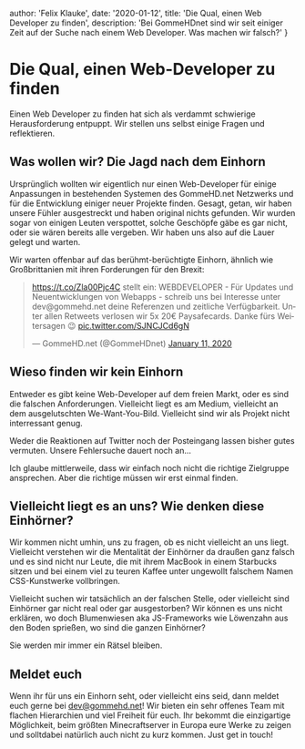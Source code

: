 
  author: 'Felix Klauke',
  date: '2020-01-12',
  title: 'Die Qual, einen Web Developer zu finden',
  description: 'Bei GommeHDnet sind wir seit einiger Zeit auf der Suche nach einem Web Developer. Was machen wir falsch?'
}



# Die Qual, einen Web-Developer zu finden

Einen Web Developer zu finden hat sich als verdammt schwierige Herausforderung entpuppt.
Wir stellen uns selbst einige Fragen und reflektieren.

## Was wollen wir? Die Jagd nach dem Einhorn

Ursprünglich wollten wir eigentlich nur einen Web-Developer für einige Anpassungen
in bestehenden Systemen des GommeHD.net Netzwerks und für die Entwicklung einiger
neuer Projekte finden. Gesagt, getan, wir haben unsere Fühler ausgestreckt und haben
original nichts gefunden. Wir wurden sogar von einigen Leuten verspottet, solche Geschöpfe
gäbe es gar nicht, oder sie wären bereits alle vergeben. Wir haben uns also auf die
Lauer gelegt und warten.

Wir warten offenbar auf das berühmt-berüchtigte Einhorn, ähnlich wie Großbrittanien
mit ihren Forderungen für den Brexit:

<blockquote className="twitter-tweet"><p lang="de" dir="ltr"><a href="https://t.co/Zla00Pjc4C">https://t.co/Zla00Pjc4C</a> stellt ein: WEBDEVELOPER - Für Updates und Neuentwicklungen von Webapps - schreib uns bei Interesse unter dev@gommehd.net deine Referenzen und zeitliche Verfügbarkeit. Unter allen Retweets verlosen wir 5x 20€ Paysafecards. Danke fürs Weitersagen 😉 <a href="https://t.co/SJNCJCd6gN">pic.twitter.com/SJNCJCd6gN</a></p>&mdash; GommeHD.net (@GommeHDnet) <a href="https://twitter.com/GommeHDnet/status/1216042669845204992?ref_src=twsrc%5Etfw">January 11, 2020</a></blockquote> <script async src="https://platform.twitter.com/widgets.js" charset="utf-8"></script>

## Wieso finden wir kein Einhorn

Entweder es gibt keine Web-Developer auf dem freien Markt, oder es sind die falschen Anforderungen.
Vielleicht liegt es am Medium, vielleicht an dem ausgelutschten We-Want-You-Bild. Vielleicht sind wir als Projekt nicht interressant genug.

Weder die Reaktionen auf Twitter noch der Posteingang lassen bisher gutes vermuten. Unsere Fehlersuche
dauert noch an...

Ich glaube mittlerweile, dass wir einfach noch nicht die richtige Zielgruppe ansprechen. Aber die richtige müssen wir erst einmal finden.

## Vielleicht liegt es an uns? Wie denken diese Einhörner?

Wir kommen nicht umhin, uns zu fragen, ob es nicht vielleicht an uns liegt.
Vielleicht verstehen wir die Mentalität der Einhörner da draußen ganz falsch
und es sind nicht nur Leute, die mit ihrem MacBook in einem Starbucks sitzen und
bei einem viel zu teuren Kaffee unter ungewollt falschem Namen CSS-Kunstwerke vollbringen.

Vielleicht suchen wir tatsächlich an der falschen Stelle, oder vielleicht sind Einhörner gar nicht real
oder gar ausgestorben? Wir können es uns nicht erklären, wo doch Blumenwiesen aka JS-Frameworks wie Löwenzahn aus den Boden sprießen, wo sind die ganzen Einhörner?

Sie werden mir immer ein Rätsel bleiben.

## Meldet euch

Wenn ihr für uns ein Einhorn seht, oder vielleicht eins seid, dann meldet euch gerne bei dev@gommehd.net!
Wir bieten ein sehr offenes Team mit flachen Hierarchien und viel Freiheit für euch. Ihr bekommt die einzigartige Möglichkeit, beim größten Minecraftserver in Europa eure Werke zu zeigen und solltdabei natürlich auch nicht zu kurz kommen. Just get in touch!